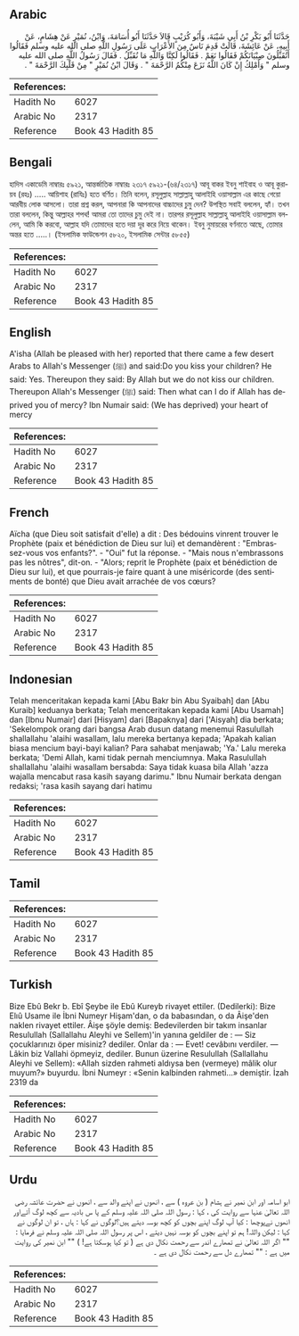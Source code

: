 ## Arabic


<div dir="rtl" lang="ar" style={{fontSize:'larger',backgroundColor:'#f8f9fa',padding:20}}>
حَدَّثَنَا أَبُو بَكْرِ بْنُ أَبِي شَيْبَةَ، وَأَبُو كُرَيْبٍ قَالاَ حَدَّثَنَا أَبُو أُسَامَةَ، وَابْنُ، نُمَيْرٍ عَنْ هِشَامٍ، عَنْ أَبِيهِ، عَنْ عَائِشَةَ، قَالَتْ قَدِمَ نَاسٌ مِنَ الأَعْرَابِ عَلَى رَسُولِ اللَّهِ صلى الله عليه وسلم فَقَالُوا أَتُقَبِّلُونَ صِبْيَانَكُمْ فَقَالُوا نَعَمْ ‏.‏ فَقَالُوا لَكِنَّا وَاللَّهِ مَا نُقَبِّلُ ‏.‏ فَقَالَ رَسُولُ اللَّهِ صلى الله عليه وسلم ‏"‏ وَأَمْلِكُ إِنْ كَانَ اللَّهُ نَزَعَ مِنْكُمُ الرَّحْمَةَ ‏"‏ ‏.‏ وَقَالَ ابْنُ نُمَيْرٍ ‏"‏ مِنْ قَلْبِكَ الرَّحْمَةَ ‏"‏ ‏.‏
</div>
<div style={{backgroundColor:'#f8f9fa',padding:20, marginBottom: 10}}><table> <thead> <tr> <th>References:</th> <th></th> </tr> </thead> <tbody><tr><td>Hadith No</td><td>6027</td></tr><tr><td>Arabic No</td><td>2317</td></tr><tr><td>Reference</td><td>Book 43 Hadith 85</td></tr></tbody></table></div>

## Bengali


<div dir="ltr" lang="bn" style={{fontSize:'larger',backgroundColor:'#f8f9fa',padding:20}}>
হাদিস একাডেমি নাম্বারঃ ৫৯২১, আন্তর্জাতিক নাম্বারঃ ২৩১৭ ৫৯২১-(৬৪/২৩১৭) আবূ বাকর ইবনু শাইবাহ ও আবূ কুরায়ব (রহঃ) ..... আয়িশাহ (রাযিঃ) হতে বর্ণিত। তিনি বলেন, রসূলুল্লাহ সাল্লাল্লাহু আলাইহি ওয়াসাল্লাম এর কাছে গেয়ো আরবীয় লোক আসলো। তারা প্রশ্ন করল, আপনারা কি আপনাদের বাচ্চাদের চুমু দেন? উপস্থিত সবাই বললেন, হ্যাঁ। তখন তারা বললেন, কিন্তু আল্লাহর শপথ! আমরা তো তাদের চুমু দেই না। তারপর রসূলুল্লাহ সাল্লাল্লাহু আলাইহি ওয়াসাল্লাম বললেন, আমি কি করবো, আল্লাহ যদি তোমাদের হতে দয়া দূর করে নিয়ে থাকেন। ইবনু নুমায়রের বর্ণনাতে আছে, তোমার অন্তর হতে .....। (ইসলামিক ফাউন্ডেশন ৫৮২০, ইসলামিক সেন্টার ৫৮৫৫)
</div>
<div style={{backgroundColor:'#f8f9fa',padding:20, marginBottom: 10}}><table> <thead> <tr> <th>References:</th> <th></th> </tr> </thead> <tbody><tr><td>Hadith No</td><td>6027</td></tr><tr><td>Arabic No</td><td>2317</td></tr><tr><td>Reference</td><td>Book 43 Hadith 85</td></tr></tbody></table></div>

## English


<div dir="ltr" lang="en" style={{fontSize:'larger',backgroundColor:'#f8f9fa',padding:20}}>
A'isha (Allah be pleased with her) reported that there came a few desert Arabs to Allah's Messenger (ﷺ) and said:Do you kiss your children? He said: Yes. Thereupon they said: By Allah but we do not kiss our children. Thereupon Allah's Messenger (ﷺ) said: Then what can I do if Allah has deprived you of mercy? Ibn Numair said: (We has deprived) your heart of mercy
</div>
<div style={{backgroundColor:'#f8f9fa',padding:20, marginBottom: 10}}><table> <thead> <tr> <th>References:</th> <th></th> </tr> </thead> <tbody><tr><td>Hadith No</td><td>6027</td></tr><tr><td>Arabic No</td><td>2317</td></tr><tr><td>Reference</td><td>Book 43 Hadith 85</td></tr></tbody></table></div>

## French


<div dir="ltr" lang="fr" style={{fontSize:'larger',backgroundColor:'#f8f9fa',padding:20}}>
Aïcha (que Dieu soit satisfait d'elle) a dit : Des bédouins vinrent trouver le Prophète (paix et bénédiction de Dieu sur lui) et demandèrent : "Embrassez-vous vos enfants?". - "Oui" fut la réponse. - "Mais nous n'embrassons pas les nôtres", dit-on. - "Alors; reprit le Prophète (paix et bénédiction de Dieu sur lui), et que pourrais-je faire quant à une miséricorde (des sentiments de bonté) que Dieu avait arrachée de vos cœurs?
</div>
<div style={{backgroundColor:'#f8f9fa',padding:20, marginBottom: 10}}><table> <thead> <tr> <th>References:</th> <th></th> </tr> </thead> <tbody><tr><td>Hadith No</td><td>6027</td></tr><tr><td>Arabic No</td><td>2317</td></tr><tr><td>Reference</td><td>Book 43 Hadith 85</td></tr></tbody></table></div>

## Indonesian


<div dir="ltr" lang="id" style={{fontSize:'larger',backgroundColor:'#f8f9fa',padding:20}}>
Telah menceritakan kepada kami [Abu Bakr bin Abu Syaibah] dan [Abu Kuraib] keduanya berkata; Telah menceritakan kepada kami [Abu Usamah] dan [Ibnu Numair] dari [Hisyam] dari [Bapaknya] dari ['Aisyah] dia berkata; 'Sekelompok orang dari bangsa Arab dusun datang menemui Rasulullah shallallahu 'alaihi wasallam, lalu mereka bertanya kepada; 'Apakah kalian biasa mencium bayi-bayi kalian? Para sahabat menjawab; 'Ya.' Lalu mereka berkata; 'Demi Allah, kami tidak pernah menciumnya. Maka Rasulullah shallallahu 'alaihi wasallam bersabda: Saya tidak kuasa bila Allah 'azza wajalla mencabut rasa kasih sayang darimu." Ibnu Numair berkata dengan redaksi; 'rasa kasih sayang dari hatimu
</div>
<div style={{backgroundColor:'#f8f9fa',padding:20, marginBottom: 10}}><table> <thead> <tr> <th>References:</th> <th></th> </tr> </thead> <tbody><tr><td>Hadith No</td><td>6027</td></tr><tr><td>Arabic No</td><td>2317</td></tr><tr><td>Reference</td><td>Book 43 Hadith 85</td></tr></tbody></table></div>

## Tamil


<div dir="ltr" lang="ta" style={{fontSize:'larger',backgroundColor:'#f8f9fa',padding:20}}>

</div>
<div style={{backgroundColor:'#f8f9fa',padding:20, marginBottom: 10}}><table> <thead> <tr> <th>References:</th> <th></th> </tr> </thead> <tbody><tr><td>Hadith No</td><td>6027</td></tr><tr><td>Arabic No</td><td>2317</td></tr><tr><td>Reference</td><td>Book 43 Hadith 85</td></tr></tbody></table></div>

## Turkish


<div dir="ltr" lang="tr" style={{fontSize:'larger',backgroundColor:'#f8f9fa',padding:20}}>
Bize Ebû Bekr b. Ebî Şeybe ile Ebû Kureyb rivayet ettiler. (Dedilerki): Bize Elıû Usame ile İbni Numeyr Hişam'dan, o da babasından, o da Âişe'den naklen rivayet ettiler. Âişe şöyle demiş: Bedevilerden bir takım insanlar Resulullah (Sallallahu Aleyhi ve Sellem)'in yanına geldiler de : — Siz çocuklarınızı öper misiniz? dediler. Onlar da : — Evet! cevâbını verdiler. — Lâkin biz Vallahi öpmeyiz, dediler. Bunun üzerine Resulullah (Sallallahu Aleyhi ve Sellem): «Allah sizden rahmeti aldıysa ben (vermeye) mâlik olur muyum?» buyurdu. İbni Numeyr : «Senin kalbinden rahmeti...» demiştir. İzah 2319 da
</div>
<div style={{backgroundColor:'#f8f9fa',padding:20, marginBottom: 10}}><table> <thead> <tr> <th>References:</th> <th></th> </tr> </thead> <tbody><tr><td>Hadith No</td><td>6027</td></tr><tr><td>Arabic No</td><td>2317</td></tr><tr><td>Reference</td><td>Book 43 Hadith 85</td></tr></tbody></table></div>

## Urdu


<div dir="rtl" lang="ur" style={{fontSize:'larger',backgroundColor:'#f8f9fa',padding:20}}>
ابو اسامہ اور ابن نمیر نے ہشام ( بن عروہ ) سے ، انھوں نے اپنے والد سے ، انھوں نے حضرت عائشہ رضی اللہ تعالیٰ عنہا سے روایت کی ، کہا : رسول اللہ صلی اللہ علیہ وسلم کے پا س بادیہ سے کچھ لوگ آئےاور انھوں نےپوچھا : کیا آپ لوگ اپنے بچوں کو کچھ بوسہ دیتے ہیں؟لوگوں نے کہا : ہاں ، تو ان لوگوں نے کہا : لیکن واللہ! ہم تو اپنے بچوں کو بوسہ نہیں دیتے ، اس پر رسول اللہ صلی اللہ علیہ وسلم نے فرمایا : "" اگر اللہ تعالیٰ نے تمھارے اندر سے رحمت نکال دی ہے ( تو کیا ہوسکتا ہے! ) "" ابن نمیر کی روایت میں ہے : "" تمھارے دل سے رحمت نکال دی ہے ۔
</div>
<div style={{backgroundColor:'#f8f9fa',padding:20, marginBottom: 10}}><table> <thead> <tr> <th>References:</th> <th></th> </tr> </thead> <tbody><tr><td>Hadith No</td><td>6027</td></tr><tr><td>Arabic No</td><td>2317</td></tr><tr><td>Reference</td><td>Book 43 Hadith 85</td></tr></tbody></table></div>